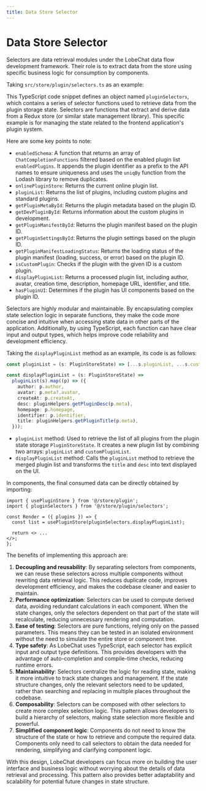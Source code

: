 ```yaml
---
title: Data Store Selector
---
```


# Data Store Selector

Selectors are data retrieval modules under the LobeChat data flow development framework. Their role is to extract data from the store using specific business logic for consumption by components.

Taking `src/store/plugin/selectors.ts` as an example:

This TypeScript code snippet defines an object named `pluginSelectors`, which contains a series of selector functions used to retrieve data from the plugin storage state. Selectors are functions that extract and derive data from a Redux store (or similar state management library). This specific example is for managing the state related to the frontend application's plugin system.

Here are some key points to note:

- `enabledSchema`: A function that returns an array of `ChatCompletionFunctions` filtered based on the enabled plugin list `enabledPlugins`. It appends the plugin identifier as a prefix to the API names to ensure uniqueness and uses the `uniqBy` function from the Lodash library to remove duplicates.
- `onlinePluginStore`: Returns the current online plugin list.
- `pluginList`: Returns the list of plugins, including custom plugins and standard plugins.
- `getPluginMetaById`: Returns the plugin metadata based on the plugin ID.
- `getDevPluginById`: Returns information about the custom plugins in development.
- `getPluginManifestById`: Returns the plugin manifest based on the plugin ID.
- `getPluginSettingsById`: Returns the plugin settings based on the plugin ID.
- `getPluginManifestLoadingStatus`: Returns the loading status of the plugin manifest (loading, success, or error) based on the plugin ID.
- `isCustomPlugin`: Checks if the plugin with the given ID is a custom plugin.
- `displayPluginList`: Returns a processed plugin list, including author, avatar, creation time, description, homepage URL, identifier, and title.
- `hasPluginUI`: Determines if the plugin has UI components based on the plugin ID.

Selectors are highly modular and maintainable. By encapsulating complex state selection logic in separate functions, they make the code more concise and intuitive when accessing state data in other parts of the application. Additionally, by using TypeScript, each function can have clear input and output types, which helps improve code reliability and development efficiency.

Taking the `displayPluginList` method as an example, its code is as follows:

```ts
const pluginList = (s: PluginStoreState) => [...s.pluginList, ...s.customPluginList];

const displayPluginList = (s: PluginStoreState) =>
  pluginList(s).map((p) => ({
    author: p.author,
    avatar: p.meta?.avatar,
    createAt: p.createAt,
    desc: pluginHelpers.getPluginDesc(p.meta),
    homepage: p.homepage,
    identifier: p.identifier,
    title: pluginHelpers.getPluginTitle(p.meta),
  }));
```

- `pluginList` method: Used to retrieve the list of all plugins from the plugin state storage `PluginStoreState`. It creates a new plugin list by combining two arrays: `pluginList` and `customPluginList`.
- `displayPluginList` method: Calls the `pluginList` method to retrieve the merged plugin list and transforms the `title` and `desc` into text displayed on the UI.

In components, the final consumed data can be directly obtained by importing:

```tsx | pure
import { usePluginStore } from '@/store/plugin';
import { pluginSelectors } from '@/store/plugin/selectors';

const Render = ({ plugins }) => {
  const list = usePluginStore(pluginSelectors.displayPluginList);

  return <> ...
</>;
};
```

The benefits of implementing this approach are:

1. **Decoupling and reusability**: By separating selectors from components, we can reuse these selectors across multiple components without rewriting data retrieval logic. This reduces duplicate code, improves development efficiency, and makes the codebase cleaner and easier to maintain.
2. **Performance optimization**: Selectors can be used to compute derived data, avoiding redundant calculations in each component. When the state changes, only the selectors dependent on that part of the state will recalculate, reducing unnecessary rendering and computation.
3. **Ease of testing**: Selectors are pure functions, relying only on the passed parameters. This means they can be tested in an isolated environment without the need to simulate the entire store or component tree.
4. **Type safety**: As LobeChat uses TypeScript, each selector has explicit input and output type definitions. This provides developers with the advantage of auto-completion and compile-time checks, reducing runtime errors.
5. **Maintainability**: Selectors centralize the logic for reading state, making it more intuitive to track state changes and management. If the state structure changes, only the relevant selectors need to be updated, rather than searching and replacing in multiple places throughout the codebase.
6. **Composability**: Selectors can be composed with other selectors to create more complex selection logic. This pattern allows developers to build a hierarchy of selectors, making state selection more flexible and powerful.
7. **Simplified component logic**: Components do not need to know the structure of the state or how to retrieve and compute the required data. Components only need to call selectors to obtain the data needed for rendering, simplifying and clarifying component logic.

With this design, LobeChat developers can focus more on building the user interface and business logic without worrying about the details of data retrieval and processing. This pattern also provides better adaptability and scalability for potential future changes in state structure.
